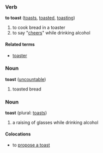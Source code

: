 ===Verb===
'''to toast''' ([[toasts]], [[toasted]], [[toasting]])

#to cook bread in a toaster
#to say "[[cheers]]" while drinking alcohol

====Related terms====
*[[toaster]]

===Noun===
'''toast''' ([[uncountable]])

# toasted bread

===Noun===
'''toast''' (plural: [[toasts]])

# a raising of glasses while drinking alcohol

====Colocations====<!-- not sure of spelling -->
*to [[propose a toast]]